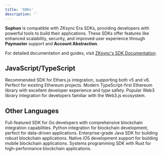 ```yaml
---
title: 'SDKs'
description: ''
---
```


**Sophon** is compatible with ZKsync Era SDKs, providing developers with powerful tools to build their applications. These SDKs offer features like enhanced scalability, security, and improved user experience through **Paymaster** support and **Account Abstraction**.

<Tip>For detailed documentation and guides, visit [ZKsync's SDK Documentation](https://sdk.zksync.io/).</Tip>

## JavaScript/TypeScript

<CardGroup cols={3}>
  <Card title="Ethers" icon="plug" href="https://sdk.zksync.io/js/ethers">
    Recommended SDK for Ethers.js integration, supporting both v5 and v6. Perfect for existing Ethereum projects.
  </Card>
  <Card title="Viem" icon="bolt" href="https://viem.sh/zksync">
    Modern TypeScript-first Ethereum library with excellent developer experience and type safety.
  </Card>
  <Card title="Web3.js" icon="code" href="https://sdk.zksync.io/js/web3js">
    Popular Web3 library integration for developers familiar with the Web3.js ecosystem.
  </Card>
</CardGroup>

## Other Languages

<CardGroup cols={3}>
  <Card title="Go" icon="golang" href="https://sdk.zksync.io/go">
    Full-featured SDK for Go developers with comprehensive blockchain integration capabilities.
  </Card>
  <Card title="Python" icon="python" href="https://sdk.zksync.io/python">
    Python integration for blockchain development, perfect for data-driven applications.
  </Card>
  <Card title="Java" icon="java" href="https://sdk.zksync.io/java">
    Enterprise-grade Java SDK for building robust blockchain applications.
  </Card>
  <Card title="Swift" icon="swift" href="https://sdk.zksync.io/swift">
    Native iOS development support for building mobile blockchain applications.
  </Card>
  <Card title="Rust" icon="rust" href="https://sdk.zksync.io/rust">
    Systems programming SDK with Rust for high-performance blockchain applications.
  </Card>
</CardGroup>